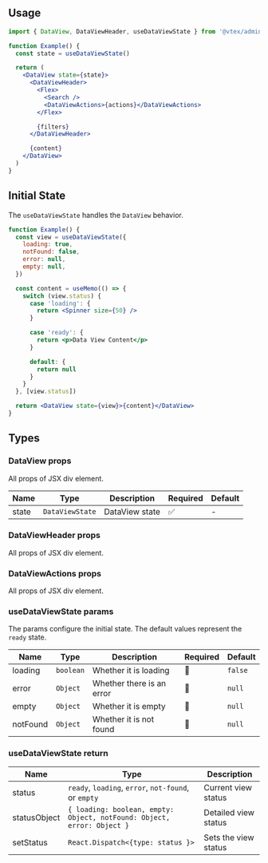 
<Section hasExplanation>

## Usage

```jsx
import { DataView, DataViewHeader, useDataViewState } from '@vtex/admin-ui'

function Example() {
  const state = useDataViewState()

  return (
    <DataView state={state}>
      <DataViewHeader>
        <Flex>
          <Search />
          <DataViewActions>{actions}</DataViewActions>
        </Flex>

        {filters}
      </DataViewHeader>

      {content}
    </DataView>
  )
}
```

</Section>

<Section hasExplanation>


## Initial State

The `useDataViewState` handles the `DataView` behavior.

```jsx live
function Example() {
  const view = useDataViewState({
    loading: true,
    notFound: false,
    error: null,
    empty: null,
  })

  const content = useMemo(() => {
    switch (view.status) {
      case 'loading': {
        return <Spinner size={50} />
      }

      case 'ready': {
        return <p>Data View Content</p>
      }

      default: {
        return null
      }
    }
  }, [view.status])

  return <DataView state={view}>{content}</DataView>
}
```

</Section>

<Section hasExplanation>


## Types

### DataView props

All props of JSX div element.

| Name  | Type            | Description    | Required | Default |
| ----- | --------------- | -------------- | -------- | ------- |
| state | `DataViewState` | DataView state | ✅       | -       |

### DataViewHeader props

All props of JSX div element.

### DataViewActions props

All props of JSX div element.

### useDataViewState params

The params configure the initial state. The default values represent the `ready` state.

| Name     | Type      | Description          | Required | Default |
| -------- | --------- | -------------------- | -------- | ------- |
| loading  | `boolean` | Whether it is loading   | 🚫       | `false` |
| error    | `Object`  | Whether there is an error     | 🚫       | `null`  |
| empty    | `Object`  | Whether it is empty     | 🚫       | `null`  |
| notFound | `Object`  | Whether it is not found | 🚫       | `null`  |

### useDataViewState return

| Name         | Type                                                                   | Description          |
| ------------ | ---------------------------------------------------------------------- | -------------------- |
| status       | `ready`, `loading`, `error`, `not-found`, or `empty`                   | Current view status  |
| statusObject | `{ loading: boolean, empty: Object, notFound: Object, error: Object }` | Detailed view status |
| setStatus    | `React.Dispatch<{type: status }>`                                      | Sets the view status |


</Section>